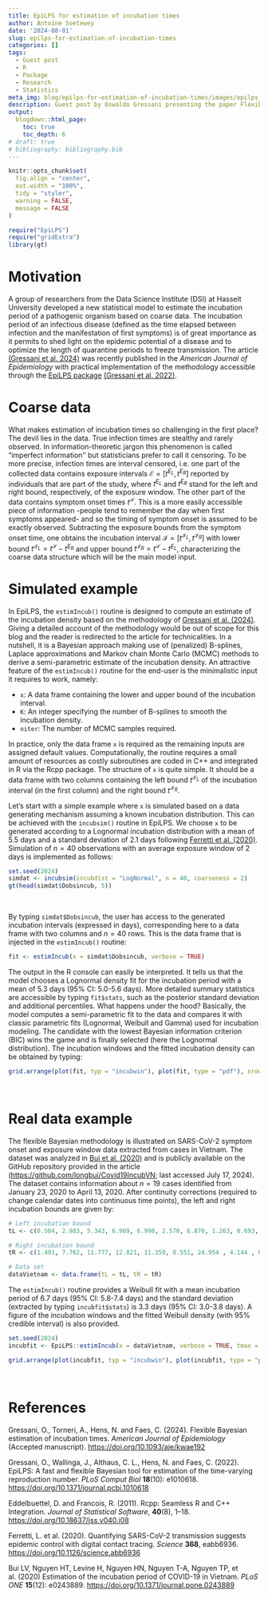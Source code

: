 ```yaml
---
title: EpiLPS for estimation of incubation times
author: Antoine Soetewey
date: '2024-08-01'
slug: epilps-for-estimation-of-incubation-times
categories: []
tags:
  - Guest post
  - R
  - Package
  - Research
  - Statistics
meta_img: blog/epilps-for-estimation-of-incubation-times/images/epilps_incubation.png
description: Guest post by Oswaldo Gressani presenting the paper Flexible Bayesian estimation of incubation times published in the American Journal of Epidemiology
output:
  blogdown::html_page:
    toc: true
    toc_depth: 6  
# draft: true
# bibliography: bibliography.bib
---
```


```r
knitr::opts_chunk$set(
  fig.align = "center",
  out.width = "100%",
  tidy = "styler",
  warning = FALSE,
  message = FALSE
)

require("EpiLPS")
require("gridExtra")
library(gt)
```

# Motivation

A group of researchers from the Data Science Institute (DSI) at Hasselt University developed a new statistical model to estimate the incubation period of a pathogenic organism based on coarse data. The incubation period of an infectious disease (defined as the time elapsed between infection and the manifestation of first symptoms) is of great importance as it permits to shed light on the epidemic potential of a disease and to optimize the length of quarantine periods to freeze transmission. The article [(Gressani et al. 2024)](https://doi.org/10.1093/aje/kwae192) was recently published in the *American Journal of Epidemiology* with practical implementation of the methodology accessible through the [EpiLPS package](/blog/paper-epilps-a-fast-and-flexible-bayesian-tool-for-estimation-of-the-time-varying-reproduction-number/) [(Gressani et al. 2022)](https://doi.org/10.1371/journal.pcbi.1010618). 

# Coarse data

What makes estimation of incubation times so challenging in the first place? The devil lies in the data. True infection times are stealthy and rarely observed. In information-theoretic jargon this phenomenon is called "imperfect information'' but statisticians prefer to call it censoring. To be more precise, infection times are interval censored, i.e. one part of the collected data contains exposure intervals $\mathcal{E}=[t^{E_L},t^{E_R}]$ reported by individuals that are part of the study, where $t^{E_L}$ and $t^{E_R}$ stand for the left and right bound, respectively, of the exposure window. The other part of the data contains symptom onset times $t^{\mathcal{S}}$. This is a more easily accessible piece of information -people tend to remember the day when first symptoms appeared- and so the timing of symptom onset is assumed to be exactly observed. Subtracting the exposure bounds from the symptom onset time, one obtains the incubation interval $\mathcal{I}=[t^{\mathcal{I}_L}, t^{\mathcal{I}_R}]$ with lower bound $t^{\mathcal{I}_L}=t^{\mathcal{S}}-t^{E_R}$ and upper bound $t^{\mathcal{I}_R}=t^{\mathcal{S}}-t^{E_L}$, characterizing the coarse data structure which will be the main model input.

# Simulated example

In EpiLPS, the `estimIncub()` routine is designed to compute an estimate of the incubation density based on the methodology of [Gressani et al. (2024)](https://doi.org/10.1093/aje/kwae192). Giving a detailed account of the methodology would be out of scope for this blog and the reader is redirected to the article for technicalities. In a nutshell, it is a Bayesian approach making use of (penalized) B-splines, Laplace approximations and Markov chain Monte Carlo (MCMC) methods to derive a semi-parametric estimate of the incubation density. An attractive feature of the `estimIncub()` routine for the end-user is the minimalistic input it requires to work, namely:

- `x`: A data frame containing the lower and upper bound of the incubation interval.
- `K`: An integer specifying the number of B-splines to smooth the incubation density.
- `niter`: The number of MCMC samples required.

In practice, only the data frame `x` is required as the remaining inputs are assigned default values. Computationally, the routine requires a small amount of resources as costly subroutines are coded in C++ and integrated in R via the Rcpp package. The structure of `x` is quite simple. It should be a data frame with two columns containing the left bound $t^{\mathcal{I}_L}$ of the incubation interval (in the first column) and the right bound $t^{\mathcal{I}_R}$. 

Let's start with a simple example where `x` is simulated based on a data generating mechanism assuming a known incubation distribution. This can be achieved with the `incubsim()` routine in EpiLPS. We choose `x` to be generated according to a Lognormal incubation distribution with a mean of 5.5 days and a standard deviation of 2.1 days following [Ferretti et al. (2020)](https://doi.org/10.1126/science.abb6936). Simulation of $n=40$ observations with an average exposure window of 2 days is implemented as follows:

```r
set.seed(2024)
simdat <- incubsim(incubdist = "LogNormal", n = 40, coarseness = 2)
gt(head(simdat$Dobsincub, 5))
```

<br>

By typing `simdat$Dobsincub`, the user has access to the generated incubation intervals (expressed in days), corresponding here to a data frame with two columns and $n=40$ rows. This is the data frame that is injected in the `estimIncub()` routine:

```r
fit <- estimIncub(x = simdat$Dobsincub, verbose = TRUE)
```

The output in the R console can easily be interpreted. It tells us that the model chooses a Lognormal density fit for the incubation period with a mean of 5.3 days (95% CI: 5.0-5.6 days). More detailed summary statistics are accessible by typing `fit$stats`, such as the posterior standard deviation and additional percentiles. What happens under the hood? Basically, the model computes a semi-parametric fit to the data and compares it with classic parametric fits (Lognormal, Weibull and Gamma) used for incubation modeling. The candidate with the lowest Bayesian information criterion (BIC) wins the game and is finally selected (here the Lognormal distribution). The incubation windows and the fitted incubation density can be obtained by typing:

```r
grid.arrange(plot(fit, typ = "incubwin"), plot(fit, type = "pdf"), nrow = 1)
```

<br>

# Real data example

The flexible Bayesian methodology is illustrated on SARS-CoV-2 symptom onset and exposure window data extracted from cases in Vietnam. The dataset was analyzed in [Bui et al. (2020)](https://doi.org/10.1371/journal.pone.0243889) and is publicly available on the GitHub repository provided in the article (<https://github.com/longbui/Covid19IncubVN>; last accessed July 17, 2024). The dataset contains information about  $n=19$ cases identified from January 23, 2020 to April 13, 2020. After continuity corrections (required to change calendar dates into continuous time points), the left and right incubation bounds are given by:

```r
# Left incubation bound
tL <- c(0.504, 2.983, 5.343, 6.969, 6.990, 2.570, 6.870, 1.263, 0.693, 1.869, 1.151, 2.748, 1.209, 1.161, 4.982, 4.017, 2.170, 9.805, 1.659)

# Right incubation bound
tR <- c(1.491, 7.762, 11.777, 12.821, 11.359, 8.551, 24.954 , 4.144 , 6.408 , 7.083, 4.191, 10.326, 9.942, 7.254, 12.690, 10.825, 14.478, 16.592, 18.649)

# Data set
dataVietnam <- data.frame(tL = tL, tR = tR)
```

The `estimIncub()` routine provides a Weibull fit with a mean incubation period of 6.7 days (95% CI: 5.8-7.4 days) and the standard deviation (extracted by typing `incubfit$stats`) is 3.3 days (95% CI: 3.0-3.8 days). A figure of the incubation windows and the fitted Weibull density (with 95% credible interval) is also provided.

```r
set.seed(2024)
incubfit <- EpiLPS::estimIncub(x = dataVietnam, verbose = TRUE, tmax = 25)
```

```r
grid.arrange(plot(incubfit, typ = "incubwin"), plot(incubfit, type = "pdf"), nrow = 1)
```

<br>

# References

Gressani, O., Torneri, A., Hens, N. and Faes, C. (2024). Flexible Bayesian estimation of incubation times. *American Journal of Epidemiology* (Accepted manuscript). <https://doi.org/10.1093/aje/kwae192>

Gressani, O., Wallinga, J., Althaus, C. L., Hens, N. and Faes, C.
(2022). EpiLPS: A fast and flexible Bayesian tool for estimation of the
time-varying reproduction number. *PLoS Comput Biol* **18**(10):
e1010618. <https://doi.org/10.1371/journal.pcbi.1010618>

Eddelbuettel, D. and Francois, R. (2011). Rcpp: Seamless R and C++ Integration. *Journal of Statistical Software*, **40**(8), 1–18. <https://doi.org/10.18637/jss.v040.i08>

Ferretti, L. et al. (2020). Quantifying SARS-CoV-2 transmission suggests epidemic control with
digital contact tracing. *Science* **368**, eabb6936. <https://doi.org/10.1126/science.abb6936>

Bui LV, Nguyen HT, Levine H, Nguyen HN, Nguyen T-A, Nguyen TP, et al. (2020) Estimation of the incubation period of COVID-19 in Vietnam. *PLoS ONE* **15**(12): e0243889. <https://doi.org/10.1371/journal.pone.0243889>
